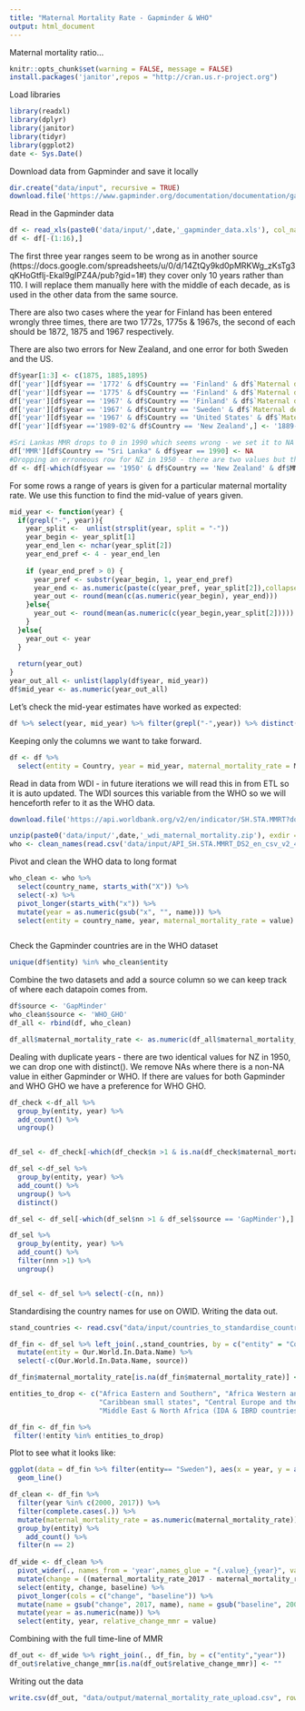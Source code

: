 ```yaml
---
title: "Maternal Mortality Rate - Gapminder & WHO"
output: html_document
---
```


Maternal mortality ratio...

```r
knitr::opts_chunk$set(warning = FALSE, message = FALSE) 
install.packages('janitor',repos = "http://cran.us.r-project.org")
```

Load libraries
```r
library(readxl)
library(dplyr)
library(janitor)
library(tidyr)
library(ggplot2)
date <- Sys.Date()

```

Download data from Gapminder and save it locally
```r
dir.create("data/input", recursive = TRUE)
download.file('https://www.gapminder.org/documentation/documentation/gapdata010.xls', paste0('data/input/',date,'_gapminder_data.xls'))


```

Read in the Gapminder data
```r

df <- read_xls(paste0('data/input/',date,'_gapminder_data.xls'), col_names = TRUE)
df <- df[-(1:16),]
```
The first three year ranges seem to be wrong as in another source (https://docs.google.com/spreadsheets/u/0/d/14ZtQy9kd0pMRKWg_zKsTg3qKHoGtflj-Ekal9gIPZ4A/pub?gid=1#) they cover only 10 years rather than 110. I will replace them manually here with the middle of each decade, as is used in the other data from the same source.

There are also two cases where the year for Finland has been entered wrongly three times, there are two 1772s, 1775s & 1967s, the second of each should be 1872, 1875 and 1967 respectively.

There are also two errors for New Zealand, and one error for both Sweden and the US.
```r

df$year[1:3] <- c(1875, 1885,1895)
df['year'][df$year == '1772' & df$Country == 'Finland' & df$`Maternal deaths`== 487,] <- '1872'
df['year'][df$year == '1775' & df$Country == 'Finland' & df$`Maternal deaths` == 629,] <- '1875'
df['year'][df$year == '1967' & df$Country == 'Finland' & df$`Maternal deaths` == 77,] <- '1957'
df['year'][df$year == '1967' & df$Country == 'Sweden' & df$`Maternal deaths` == 39,] <- '1957'
df['year'][df$year == '1967' & df$Country == 'United States' & df$`Maternal deaths` == 1766.28,] <- '1957'
df['year'][df$year =='1989-02'& df$Country == 'New Zealand',] <- '1889-02'

#Sri Lankas MMR drops to 0 in 1990 which seems wrong - we set it to NA instead.
df['MMR'][df$Country == "Sri Lanka" & df$year == 1990] <- NA
#Dropping an erroneous row for NZ in 1950 - there are two values but the first is incorrect. You can using the maternal deaths and live births columns. 
df <- df[-which(df$year == '1950' & df$Country == 'New Zealand' & df$MMR == 90),]


```



For some rows a range of years is given for a particular maternal mortality rate. We use this function to find the mid-value of years given.
```r

mid_year <- function(year) {
  if(grepl("-", year)){
    year_split <-  unlist(strsplit(year, split = "-"))
    year_begin <- year_split[1]
    year_end_len <- nchar(year_split[2])
    year_end_pref <- 4 - year_end_len
    
    if (year_end_pref > 0) {
      year_pref <- substr(year_begin, 1, year_end_pref)
      year_end <- as.numeric(paste(c(year_pref, year_split[2]),collapse = ""))
      year_out <- round(mean(c(as.numeric(year_begin), year_end)))
    }else{
      year_out <- round(mean(as.numeric(c(year_begin,year_split[2]))))
    }
  }else{
    year_out <- year
  }
  
  return(year_out)
}
year_out_all <- unlist(lapply(df$year, mid_year))
df$mid_year <- as.numeric(year_out_all)
```

Let's check the mid-year estimates have worked as expected:
```r
df %>% select(year, mid_year) %>% filter(grepl("-",year)) %>% distinct()

```

Keeping only the columns we want to take forward.
```r
df <- df %>% 
  select(entity = Country, year = mid_year, maternal_mortality_rate = MMR)

```

Read in data from WDI - in future iterations we will read this in from ETL so it is auto updated. The WDI sources this variable from the WHO so we will henceforth refer to it as the WHO data.

```r
download.file('https://api.worldbank.org/v2/en/indicator/SH.STA.MMRT?downloadformat=csv', paste0('data/input/',date,'_wdi_maternal_mortality.zip'))

unzip(paste0('data/input/',date,'_wdi_maternal_mortality.zip'), exdir = "data/input")
who <- clean_names(read.csv('data/input/API_SH.STA.MMRT_DS2_en_csv_v2_4029775.csv', skip = 4))

```

Pivot and clean the WHO data to long format
```r

who_clean <- who %>% 
  select(country_name, starts_with("X")) %>% 
  select(-x) %>% 
  pivot_longer(starts_with("x")) %>% 
  mutate(year = as.numeric(gsub("x", "", name))) %>% 
  select(entity = country_name, year, maternal_mortality_rate = value)



```

Check the Gapminder countries are in the WHO dataset
```r

unique(df$entity) %in% who_clean$entity


```

Combine the two datasets and add a source column so we can keep track of where each datapoin comes from. 
```r

df$source <- 'GapMinder'
who_clean$source <- 'WHO_GHO'
df_all <- rbind(df, who_clean)

df_all$maternal_mortality_rate <- as.numeric(df_all$maternal_mortality_rate)
```


Dealing with duplicate years - there are two identical values for NZ in 1950, we can drop one with distinct(). We remove NAs where there is a non-NA value in either Gapminder or WHO.  If there are values for both Gapminder and WHO GHO we have a preference for WHO GHO. 

```r
df_check <-df_all %>% 
  group_by(entity, year) %>% 
  add_count() %>% 
  ungroup()


df_sel <- df_check[-which(df_check$n >1 & is.na(df_check$maternal_mortality_rate)),]

df_sel <-df_sel %>% 
  group_by(entity, year) %>% 
  add_count() %>% 
  ungroup() %>% 
  distinct()

df_sel <- df_sel[-which(df_sel$nn >1 & df_sel$source == 'GapMinder'),]

df_sel %>% 
  group_by(entity, year) %>% 
  add_count() %>% 
  filter(nnn >1) %>% 
  ungroup()


df_sel <- df_sel %>% select(-c(n, nn))
```
Standardising the country names for use on OWID. Writing the data out.

```r
stand_countries <- read.csv("data/input/countries_to_standardise_country_standardized.csv")

df_fin <- df_sel %>% left_join(.,stand_countries, by = c("entity" = "Country")) %>% 
  mutate(entity = Our.World.In.Data.Name) %>% 
  select(-c(Our.World.In.Data.Name, source)) 

df_fin$maternal_mortality_rate[is.na(df_fin$maternal_mortality_rate)] <- ""

```

```r
entities_to_drop <- c("Africa Eastern and Southern", "Africa Western and Central", "Arab World",
                      "Caribbean small states", "Central Europe and the Baltics", "Early-demographic dividend", "East Asia & Pacific", "East Asia & Pacific (excluding high income)", "East Asia & Pacific (IDA & IBRD countries)", "Europe & Central Asia", "Euro area", "Europe & Central Asia (excluding high income)", "Europe & Central Asia (IDA & IBRD countries)", "Fragile and conflict affected situations", "Heavily indebted poor countries (HIPC)", "High income", "IBRD only", "IDA & IBRD total", "IDA blend", "IDA only", "IDA total", "Late-demographic dividend", "Latin America & Caribbean (excluding high income)", "Latin America & the Caribbean (IDA & IBRD countries)", "Least developed countries: UN classification", "Middle East & North Africa", "Middle East & North Africa (excluding high income)", 
                      "Middle East & North Africa (IDA & IBRD countries)", "Middle income", "North America", "Not classified", "OECD members", "Other small states", "Pacific island small states", "Post-demographic dividend", "Pre-demographic dividend", "Small states", "South Asia (IDA & IBRD)", "South Asia", "Sub-Saharan Africa (excluding high income)", "Sub-Saharan Africa (IDA & IBRD countries)")

df_fin <- df_fin %>% 
 filter(!entity %in% entities_to_drop)
```




Plot to see what it looks like:
```r

ggplot(data = df_fin %>% filter(entity== "Sweden"), aes(x = year, y = as.numeric(maternal_mortality_rate), group = entity, colour = entity))+
  geom_line()

```

```r

df_clean <- df_fin %>% 
  filter(year %in% c(2000, 2017)) %>% 
  filter(complete.cases(.)) %>%
  mutate(maternal_mortality_rate = as.numeric(maternal_mortality_rate)) %>% 
  group_by(entity) %>% 
    add_count() %>% 
  filter(n == 2)
  
df_wide <- df_clean %>% 
  pivot_wider(., names_from = 'year',names_glue = "{.value}_{year}", values_from = 'maternal_mortality_rate') %>% 
  mutate(change = ((maternal_mortality_rate_2017 - maternal_mortality_rate_2000)/maternal_mortality_rate_2000)*100, baseline = 0) %>% 
  select(entity, change, baseline) %>% 
  pivot_longer(cols = c("change", "baseline")) %>% 
  mutate(name = gsub("change", 2017, name), name = gsub("baseline", 2000, name)) %>% 
  mutate(year = as.numeric(name)) %>% 
  select(entity, year, relative_change_mmr = value)


```
Combining with the full time-line of MMR

```r

df_out <- df_wide %>% right_join(., df_fin, by = c("entity","year"))
df_out$relative_change_mmr[is.na(df_out$relative_change_mmr)] <- ""
```


Writing out the data
```r
write.csv(df_out, "data/output/maternal_mortality_rate_upload.csv", row.names = FALSE)

```